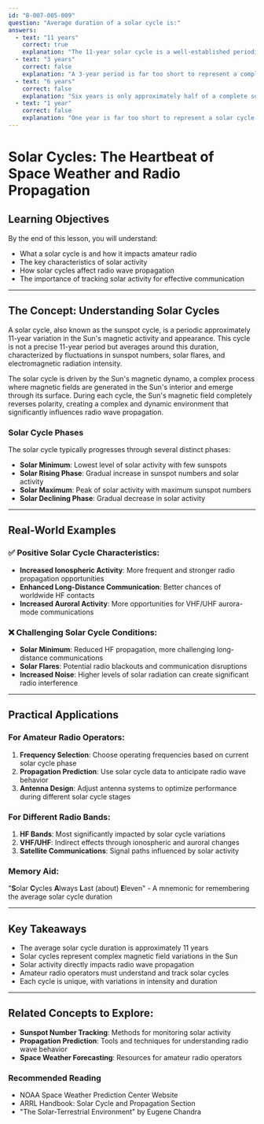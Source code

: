 ```yaml
---
id: "B-007-005-009"
question: "Average duration of a solar cycle is:"
answers:
  - text: "11 years"
    correct: true
    explanation: "The 11-year solar cycle is a well-established periodic variation in solar activity measured by sunspot numbers, solar flares, and electromagnetic radiation. This cycle represents the periodic fluctuation of the Sun's magnetic field, which directly impacts radio wave propagation, making it critically important for amateur radio operators to understand and track."
  - text: "3 years"
    correct: false
    explanation: "A 3-year period is far too short to represent a complete solar cycle. This duration would be insufficient to capture the full range of solar magnetic field changes and associated solar activity variations that are fundamental to the solar cycle's characteristics."
  - text: "6 years"
    correct: false
    explanation: "Six years is only approximately half of a complete solar cycle. While solar activity does change during this time, it does not represent a full cycle of magnetic field reversal and associated solar phenomena that define the complete solar cycle."
  - text: "1 year"
    correct: false
    explanation: "One year is far too short to represent a solar cycle. This brief duration captures only a momentary snapshot of solar activity and does not reflect the complex, multi-year process of solar magnetic field transformation and solar activity variation."
---
```


# Solar Cycles: The Heartbeat of Space Weather and Radio Propagation

## Learning Objectives
By the end of this lesson, you will understand:
- What a solar cycle is and how it impacts amateur radio
- The key characteristics of solar activity
- How solar cycles affect radio wave propagation
- The importance of tracking solar activity for effective communication

---

## The Concept: Understanding Solar Cycles

A solar cycle, also known as the sunspot cycle, is a periodic approximately 11-year variation in the Sun's magnetic activity and appearance. This cycle is not a precise 11-year period but averages around this duration, characterized by fluctuations in sunspot numbers, solar flares, and electromagnetic radiation intensity.

The solar cycle is driven by the Sun's magnetic dynamo, a complex process where magnetic fields are generated in the Sun's interior and emerge through its surface. During each cycle, the Sun's magnetic field completely reverses polarity, creating a complex and dynamic environment that significantly influences radio wave propagation.

### Solar Cycle Phases

The solar cycle typically progresses through several distinct phases:
- **Solar Minimum**: Lowest level of solar activity with few sunspots
- **Solar Rising Phase**: Gradual increase in sunspot numbers and solar activity
- **Solar Maximum**: Peak of solar activity with maximum sunspot numbers
- **Solar Declining Phase**: Gradual decrease in solar activity

---

## Real-World Examples

### ✅ Positive Solar Cycle Characteristics:
- **Increased Ionospheric Activity**: More frequent and stronger radio propagation opportunities
- **Enhanced Long-Distance Communication**: Better chances of worldwide HF contacts
- **Increased Auroral Activity**: More opportunities for VHF/UHF aurora-mode communications

### ❌ Challenging Solar Cycle Conditions:
- **Solar Minimum**: Reduced HF propagation, more challenging long-distance communications
- **Solar Flares**: Potential radio blackouts and communication disruptions
- **Increased Noise**: Higher levels of solar radiation can create significant radio interference

---

## Practical Applications

### For Amateur Radio Operators:
1. **Frequency Selection**: Choose operating frequencies based on current solar cycle phase
2. **Propagation Prediction**: Use solar cycle data to anticipate radio wave behavior
3. **Antenna Design**: Adjust antenna systems to optimize performance during different solar cycle stages

### For Different Radio Bands:
1. **HF Bands**: Most significantly impacted by solar cycle variations
2. **VHF/UHF**: Indirect effects through ionospheric and auroral changes
3. **Satellite Communications**: Signal paths influenced by solar activity

### Memory Aid:
"**S**olar **C**ycles **A**lways **L**ast (about) **E**leven" - A mnemonic for remembering the average solar cycle duration

---

## Key Takeaways

- The average solar cycle duration is approximately 11 years
- Solar cycles represent complex magnetic field variations in the Sun
- Solar activity directly impacts radio wave propagation
- Amateur radio operators must understand and track solar cycles
- Each cycle is unique, with variations in intensity and duration

---

## Related Concepts to Explore:
- **Sunspot Number Tracking**: Methods for monitoring solar activity
- **Propagation Prediction**: Tools and techniques for understanding radio wave behavior
- **Space Weather Forecasting**: Resources for amateur radio operators

### Recommended Reading
- NOAA Space Weather Prediction Center Website
- ARRL Handbook: Solar Cycle and Propagation Section
- "The Solar-Terrestrial Environment" by Eugene Chandra